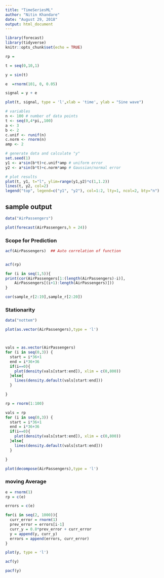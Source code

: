 ---
title: "TimeSeriesML"
author: "Nitin Khandare"
date: "August 29, 2018"
output: html_document
---

```{r setup, include=FALSE}
library(forecast)
library(tidyverse)
knitr::opts_chunk$set(echo = TRUE)
```


```{r}
rp = 
```


```{r}
t = seq(0,10,1)

y = sin(t)

e  =rnorm(101, 0, 0.05)

signal = y + e

plot(t, signal, type = 'l',xlab = 'time', ylab = "Sine wave")
```

```{r}
# variables
n <- 100 # number of data points
t <- seq(0,4*pi,,100)
a <- 3
b <- 2
c.unif <- runif(n)
c.norm <- rnorm(n)
amp <- 2

# generate data and calculate "y"
set.seed(1)
y1 <- a*sin(b*t)+c.unif*amp # uniform error
y2 <- a*sin(b*t)+c.norm*amp # Gaussian/normal error

# plot results
plot(t, y1, t="l", ylim=range(y1,y2)*c(1,1.2))
lines(t, y2, col=2)
legend("top", legend=c("y1", "y2"), col=1:2, lty=1, ncol=2, bty="n")
```

## sample output
```{r}
data("AirPassengers")

plot(forecast(AirPassengers,h = 24))
```

### Scope for Prediction
```{r}
acf(AirPassengers)  ## Auto correlation of function


acf(rp)
```

```{r}

for (i in seq(1,5)){
print(cor(AirPassengers[1:(length(AirPassengers)-i)],
    AirPassengers[(i+1):length(AirPassengers)]))
}
```
```{r}
cor(sample_r[2:19],sample_r[2:20])
```


### Stationarity
```{r}
data("nottem")

plot(as.vector(AirPassengers),type = 'l')



vals = as.vector(AirPassengers)
for (i in seq(0,3)) {
  start = i*36+1
  end = i*36+36
  if(i==0){
    plot(density(vals[start:end]), xlim = c(0,800))
  }else{
    lines(density.default(vals[start:end]))
  }

}
```

```{r}

rp = rnorm(1:100)

vals = rp
for (i in seq(0,3)) {
  start = i*36+1
  end = i*36+36
  if(i==0){
    plot(density(vals[start:end]), xlim = c(0,800))
  }else{
    lines(density.default(vals[start:end]))
  }

}

```

```{r, fig.height= 10}
plot(decompose(AirPassengers),type = 'l')
```
### moving Average
```{r}

e = rnorm(1)
rp = c(e)

errors = c(e)

for(i in seq(2, 1000)){
  curr_error = rnorm(1)
  prev_error = errors[i-1]
  curr_y = 0.8*prev_error + curr_error
  y = append(y, curr_y)
  errors = append(errors, curr_error)
}

plot(y, type = 'l')


```
```{r}
acf(y)
```


```{r}
pacf(y)
```

